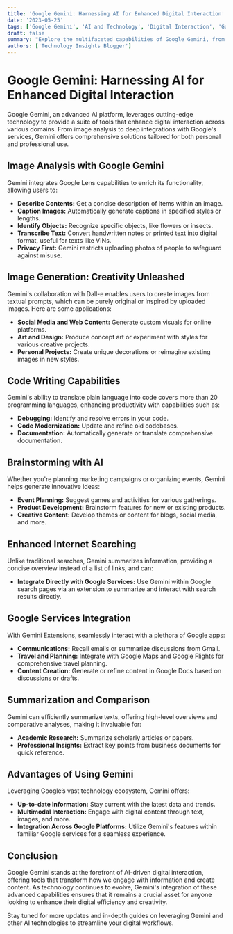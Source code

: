 ```yaml
---
title: 'Google Gemini: Harnessing AI for Enhanced Digital Interaction'
date: '2023-05-25'
tags: ['Google Gemini', 'AI and Technology', 'Digital Interaction', 'Google Services']
draft: false
summary: "Explore the multifaceted capabilities of Google Gemini, from image analysis and generation to code writing and deep integration with Google services. This guide highlights how Gemini's AI-powered features can transform your digital tasks."
authors: ['Technology Insights Blogger']
---
```


# Google Gemini: Harnessing AI for Enhanced Digital Interaction

Google Gemini, an advanced AI platform, leverages cutting-edge technology to provide a suite of tools that enhance digital interaction across various domains. From image analysis to deep integrations with Google's services, Gemini offers comprehensive solutions tailored for both personal and professional use.

## Image Analysis with Google Gemini

Gemini integrates Google Lens capabilities to enrich its functionality, allowing users to:

- **Describe Contents:** Get a concise description of items within an image.
- **Caption Images:** Automatically generate captions in specified styles or lengths.
- **Identify Objects:** Recognize specific objects, like flowers or insects.
- **Transcribe Text:** Convert handwritten notes or printed text into digital format, useful for texts like VINs.
- **Privacy First:** Gemini restricts uploading photos of people to safeguard against misuse.

## Image Generation: Creativity Unleashed

Gemini's collaboration with Dall-e enables users to create images from textual prompts, which can be purely original or inspired by uploaded images. Here are some applications:

- **Social Media and Web Content:** Generate custom visuals for online platforms.
- **Art and Design:** Produce concept art or experiment with styles for various creative projects.
- **Personal Projects:** Create unique decorations or reimagine existing images in new styles.

## Code Writing Capabilities

Gemini's ability to translate plain language into code covers more than 20 programming languages, enhancing productivity with capabilities such as:

- **Debugging:** Identify and resolve errors in your code.
- **Code Modernization:** Update and refine old codebases.
- **Documentation:** Automatically generate or translate comprehensive documentation.

## Brainstorming with AI

Whether you're planning marketing campaigns or organizing events, Gemini helps generate innovative ideas:

- **Event Planning:** Suggest games and activities for various gatherings.
- **Product Development:** Brainstorm features for new or existing products.
- **Creative Content:** Develop themes or content for blogs, social media, and more.

## Enhanced Internet Searching

Unlike traditional searches, Gemini summarizes information, providing a concise overview instead of a list of links, and can:

- **Integrate Directly with Google Services:** Use Gemini within Google search pages via an extension to summarize and interact with search results directly.

## Google Services Integration

With Gemini Extensions, seamlessly interact with a plethora of Google apps:

- **Communications:** Recall emails or summarize discussions from Gmail.
- **Travel and Planning:** Integrate with Google Maps and Google Flights for comprehensive travel planning.
- **Content Creation:** Generate or refine content in Google Docs based on discussions or drafts.

## Summarization and Comparison

Gemini can efficiently summarize texts, offering high-level overviews and comparative analyses, making it invaluable for:

- **Academic Research:** Summarize scholarly articles or papers.
- **Professional Insights:** Extract key points from business documents for quick reference.

## Advantages of Using Gemini

Leveraging Google’s vast technology ecosystem, Gemini offers:

- **Up-to-date Information:** Stay current with the latest data and trends.
- **Multimodal Interaction:** Engage with digital content through text, images, and more.
- **Integration Across Google Platforms:** Utilize Gemini's features within familiar Google services for a seamless experience.

## Conclusion

Google Gemini stands at the forefront of AI-driven digital interaction, offering tools that transform how we engage with information and create content. As technology continues to evolve, Gemini's integration of these advanced capabilities ensures that it remains a crucial asset for anyone looking to enhance their digital efficiency and creativity.

Stay tuned for more updates and in-depth guides on leveraging Gemini and other AI technologies to streamline your digital workflows.
